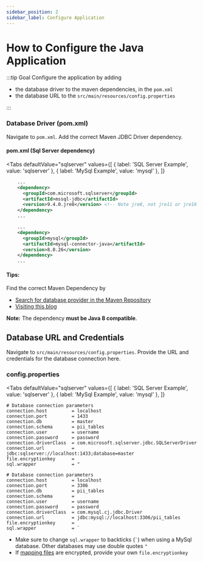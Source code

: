 ```yaml
---
sidebar_position: 2
sidebar_label: Configure Application
---
```



# How to Configure the Java Application

:::tip Goal
Configure the application by adding

- the database driver to the maven dependencies, in the `pom.xml`
- the database URL to the `src/main/resources/config.properties`

:::

### Database Driver (pom.xml)

Navigate to `pom.xml`. Add the correct Maven JDBC Driver dependency.

#### pom.xml (Sql Server dependency)

<Tabs
  defaultValue="sqlserver"
  values={[
    { label: 'SQL Server Example', value: 'sqlserver' },
    { label: 'MySql Example', value: 'mysql' },
  ]}
>

<TabItem value="sqlserver">

```xml
    ...
    <dependency>
      <groupId>com.microsoft.sqlserver</groupId>
      <artifactId>mssql-jdbc</artifactId>
      <version>9.4.0.jre8</version> <!-- Note jre8, not jre11 or jre16 -->
    </dependency>
    ...
```

</TabItem>

<TabItem value="mysql">

```xml
    ...
    <dependency>
      <groupId>mysql</groupId>
      <artifactId>mysql-connector-java</artifactId>
      <version>8.0.26</version>
    </dependency>
    ...
```

</TabItem>
</Tabs>

#### Tips:

Find the correct Maven Dependency by

- [Search for database provider in the Maven Repository](https://mvnrepository.com/search?q=jdbc)
- [Visiting this blog](https://vladmihalcea.com/jdbc-driver-maven-dependency/)

**Note:** The dependency **must be Java 8 compatible**.

## Database URL and Credentials

Navigate to `src/main/resources/config.properties`. Provide the URL and credentials for the database connection here.

### config.properties

<Tabs
  defaultValue="sqlserver"
  values={[
    { label: 'SQL Server Example', value: 'sqlserver' },
    { label: 'MySql Example', value: 'mysql' },
  ]}
>

<TabItem value="sqlserver">

```properties
# Database connection parameters
connection.host         = localhost
connection.port         = 1433
connection.db           = master
connection.schema       = pii_tables
connection.user         = username
connection.password     = password
connection.driverClass  = com.microsoft.sqlserver.jdbc.SQLServerDriver
connection.url          = jdbc:sqlserver://localhost:1433;database=master
file.encryptionkey      =
sql.wrapper             = "
```

</TabItem>

<TabItem value="mysql">

```properties
# Database connection parameters
connection.host         = localhost
connection.port         = 3306
connection.db           = pii_tables
connection.schema       =
connection.user         = username
connection.password     = password
connection.driverClass  = com.mysql.cj.jdbc.Driver
connection.url          = jdbc:mysql://localhost:3306/pii_tables
file.encryptionkey      =
sql.wrapper             = `
```

</TabItem>
</Tabs>

- Make sure to change `sql.wrapper` to backticks (`` ` ``) when using a MySql database. Other databases may use double quotes `"`
- If [mapping files](../rules/map) are encrypted, provide your own `file.encryptionkey`
